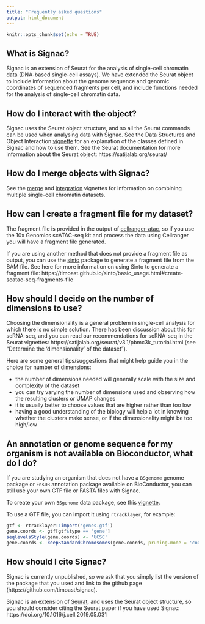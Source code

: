 ```yaml
---
title: "Frequently asked questions"
output: html_document
---
```


```r
knitr::opts_chunk$set(echo = TRUE)
```

## What is Signac?

Signac is an extension of Seurat for the analysis of single-cell chromatin data
(DNA-based single-cell assays). We have extended the Seurat object to include
information about the genome sequence and genomic coordinates of sequenced
fragments per cell, and include functions needed for the analysis of single-cell
chromatin data.

## How do I interact with the object?

Signac uses the Seurat object structure, and so all the Seurat commands can be
used when analysing data with Signac. See the Data Structures and Object
Interaction [vignette](data_structures.html) for an explanation of the classes defined in Signac
and how to use them. See the Seurat documentation for more information about the
Seurat object: https://satijalab.org/seurat/

## How do I merge objects with Signac?

See the [merge](merging.html) and [integration](integration.html) vignettes for
information on combining multiple single-cell chromatin datasets.

## How can I create a fragment file for my dataset?

The fragment file is provided in the output of [cellranger-atac](https://support.10xgenomics.com/single-cell-atac/software/pipelines/latest/what-is-cell-ranger-atac),
so if you use the 10x Genomics scATAC-seq kit and process the data using Cellranger you will have a fragment file generated.

If you are using another method that does not provide a fragment file as output,
you can use the [sinto](https://github.com/timoast/sinto) package to generate
a fragment file from the BAM file. See here for more information on using Sinto
to generate a fragment file:
https://timoast.github.io/sinto/basic_usage.html#create-scatac-seq-fragments-file

## How should I decide on the number of dimensions to use?

Choosing the dimensionality is a general problem in single-cell analysis for
which there is no simple solution. There has been discussion about this for
scRNA-seq, and you can read our recommendations for scRNA-seq in the Seurat
vignettes: https://satijalab.org/seurat/v3.1/pbmc3k_tutorial.html (see
"Determine the ‘dimensionality’ of the dataset").

Here are some general tips/suggestions that might help guide you in the choice
for number of dimensions:

* the number of dimensions needed will generally scale with the size and
complexity of the dataset
* you can try varying the number of dimensions used and observing how the
resulting clusters or UMAP changes
* it is usually better to choose values that are higher rather than too low
* having a good understanding of the biology will help a lot in knowing whether
the clusters make sense, or if the dimensionality might be too high/low

## An annotation or genome sequence for my organism is not available on Bioconductor, what do I do?

If you are studying an organism that does not have a `BSgenome` genome package
or `EnsDB` annotation package available on BioConductor, you can still use your
own GTF file or FASTA files with Signac.

To create your own `BSgenome` data package, see this
[vignette](https://www.bioconductor.org/packages/devel/bioc/vignettes/BSgenome/inst/doc/BSgenomeForge.pdf).

To use a GTF file, you can import it using `rtracklayer`, for example:

```r
gtf <- rtracklayer::import('genes.gtf')
gene.coords <- gtf[gtf$type == 'gene']
seqlevelsStyle(gene.coords) <- 'UCSC'
gene.coords <- keepStandardChromosomes(gene.coords, pruning.mode = 'coarse')
```

## How should I cite Signac?

Signac is currently unpublished, so we ask that you simply list the version of
the package that  you used and link to the github page
(https://github.com/timoast/signac). 

Signac is an extension of [Seurat](https://satijalab.org/seurat/), and uses the
Seurat object structure, so you should consider citing the Seurat paper if you
have used Signac: https://doi.org/10.1016/j.cell.2019.05.031

